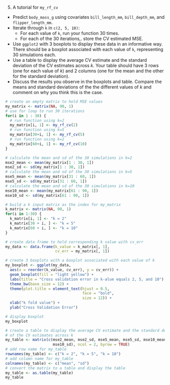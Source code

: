 5. A tutorial for `my_rf_cv`
  * Predict `body_mass_g` using covariates `bill_length_mm`, `bill_depth_mm`, and `flipper_length_mm`. 
  * Iterate through `k` in  `c(2, 5, 10)`:
    * For each value of `k`, run your function $30$ times. 
    * For each of the $30$ iterations,. store the CV estimated MSE.
  * Use `ggplot2` with 3 boxplots to display these data in an informative way. There should be a boxplot associated with each value of `k`, representing $30$ simulations each.
  * Use a table to display the average CV estimate and the standard deviation of the CV estimates across $k$. Your table should have 3 rows (one for each value of $k$) and 2 columns (one for the mean and the other for the standard deviation).
  * Discuss the results you observe in the boxplots and table. Compare the means and standard deviations of the the different values of $k$ and comment on why you think this is the case.
  
```r

# create an empty matrix to hold MSE values
my_matrix <- matrix(NA, 90, 1)
# use for loop to run 30 iterations
for(i in 1 : 30) {
  # run function using k=2
  my_matrix[i, 1] <- my_rf_cv(2)
  # run function using k=5
  my_matrix[30+i, 1] <- my_rf_cv(5)
  # run function using k=2
  my_matrix[60+i, 1] <- my_rf_cv(10)
}

# calculate the mean and sd of the 30 simulations in k=2
mse2_mean <- mean(my_matrix[1 : 30, 1])
mse2_sd <- sd(my_matrix[1 : 30, 1])
# calculate the mean and sd of the 30 simulations in k=5
mse5_mean <- mean(my_matrix[31 : 60, 1])
mse5_sd <- sd(my_matrix[31 : 60, 1])
# calculate the mean and sd of the 30 simulations in k=10
mse10_mean <- mean(my_matrix[61 : 90, 1])
mse10_sd <- sd(my_matrix[61 : 90, 1])

# build a k input matrix as the index for my_matrix
k_matrix <- matrix(NA, 90, 1)
for(i in 1:30) {
  k_matrix[i, 1] <- "k = 2"
  k_matrix[30 + i, ] <- "k = 5"
  k_matrix[60 + i, ] <- "k = 10"
}

# create data frame to hold corresponding k value with cv_err
my_data <- data.frame(k_value = k_matrix[, 1], 
                      cv_err = my_matrix[, 1])

# create 3 boxplots with a boxplot associated with each value of k
my_boxplot <- ggplot(my_data, 
  aes(x = reorder(k_value, cv_err), y = cv_err)) + 
  geom_boxplot(fill = "light yellow") + 
  labs(title = "Cross validation error in k-alue equals 2, 5, and 10") +
  theme_bw(base_size = 12) +
  theme(plot.title = element_text(hjust = 0.5,
                                  face = "bold",
                                  size = 12)) + 
  xlab("k fold value") +
  ylab("Cross Validation Error")

# display boxplot
my_boxplot
```

```r
# create a table to display the average CV estimate and the standard deviation 
# of the CV estimates across k
my_table <- matrix(c(mse2_mean, mse2_sd, mse5_mean, mse5_sd, mse10_mean, 
                     mse10_sd), ncol = 2, byrow = TRUE)
# add row name for my_table
rownames(my_table) <- c("k = 2", "k = 5", "k = 10")
# add column name for my_table
colnames(my_table) <- c("mean", "sd")
# convert the matrix to a table and display the table
my_table <- as.table(my_table)
my_table
```
